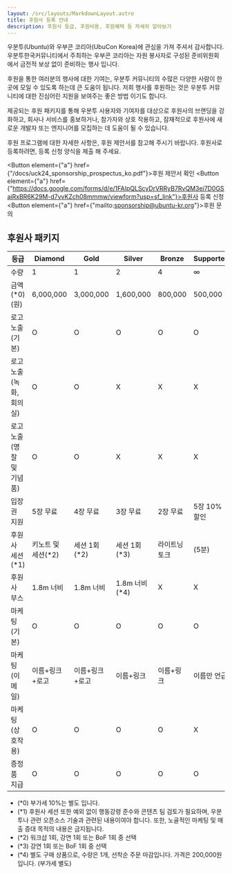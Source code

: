 ```yaml
---
layout: /src/layouts/MarkdownLayout.astro
title: 후원사 등록 안내
description: 후원사 등급, 후원비용, 후원혜택 등 자세히 알아보기
---
```




우분투(Ubuntu)와 우부콘 코리아(UbuCon Korea)에 관심을 가져 주셔서 감사합니다. 우분투한국커뮤니티에서 주최하는 우부콘 코리아는 자원 봉사자로 구성된 준비위원회에서 금전적 보상 없이 준비하는 행사 입니다.

후원을 통한 여러분의 행사에 대한 기여는, 우분투 커뮤니티의 수많은 다양한 사람이 한 곳에 모일 수 있도록 하는데 큰 도움이 됩니다. 저희 행사를 후원하는 것은 우분투 커뮤니티에 대한 진심어린 지원을 보여주는 좋은 방법 이기도 합니다.

제공되는 후원 패키지를 통해 우분투 사용자와 기여자를 대상으로 후원사의 브랜딩을 강화하고, 회사나 서비스를 홍보하거나, 참가자와 상호 작용하고, 잠재적으로 후원사에 새로운 개발자 또는 엔지니어를 모집하는 데 도움이 될 수 있습니다.

후원 프로그램에 대한 자세한 사항은, 후원 제안서를 참고해 주시기 바랍니다. 후원사로 등록하려면, 등록 신청 양식을 제출 해 주세요. 

<Button element={"a"} href={"/docs/uck24_sponsorship_prospectus_ko.pdf"}>후원 제안서 확인</Button>
<Button element={"a"} href={"https://docs.google.com/forms/d/e/1FAIpQLScyDrVRRyB7RvQM3ei7D0GSaiRxBR6K29M-d7vvKZch08mmmw/viewform?usp=sf_link"}>후원사 등록 신청</Button>
<Button element={"a"} href={"mailto:sponsorship@ubuntu-kr.org"}>후원 문의</Button>

## 후원사 패키지

<div class="responsive-table">

| 등급 | Diamond | Gold | Silver | Bronze | Supporter |
| --- | --- | --- | --- | --- | --- |
| 수량 | 1 | 1 | 2 | 4 | ∞ |
| 금액(*0) (원) | 6,000,000 | 3,000,000 | 1,600,000 | 800,000 | 500,000 |
| 로고 노출 (기본) | O | O | O | O | O |
| 로고 노출 (녹화, 회의실) | O | O | X | X | X |
| 로고 노출 (명찰 및 기념품) | O | O | X | X | X |
| 입장권 지원 | 5장 무료 | 4장 무료 | 3장 무료 | 2장 무료 | 5장 10% 할인 |
| 후원사 세션(*1) | 키노트 및 세션(*2) | 세션 1회(*2) | 세션 1회(*3) | 라이트닝 토크 | (5분) | X | X |
| 후원사 부스 | 1.8m 너비 | 1.8m 너비 | 1.8m 너비(*4) | X | X |
| 마케팅 (기본) | O | O | O | O | O |
| 마케팅 (이메일) | 이름+링크+로고 | 이름+링크+로고 | 이름+링크 | 이름+링크 | 이름만 언급 |
| 마케팅 (상호작용) | O | O | O | O | X |
| 증정품 지급 | O | O | O | O | O |

</div>

- (*0) 부가세 10%는 별도 입니다.
- (*1) 후원사 세션 또한 예외 없이 행동강령 준수와 콘텐츠 팀 검토가 필요하며, 우분투나 관련 오픈소스 기술과 관련된 내용이여야 합니다. 또한, 노골적인 마케팅 및 매출 증대 목적의 내용은 금지됩니다.  
- (*2) 워크샵 1회, 강연 1회 또는 BoF 1회 중 선택
- (*3) 강연 1회 또는 BoF 1회 중 선택
- (*4) 별도 구매 상품으로, 수량은 1개, 선착순 주문 마감입니다. 가격은 200,000원 입니다. (부가세 별도)

